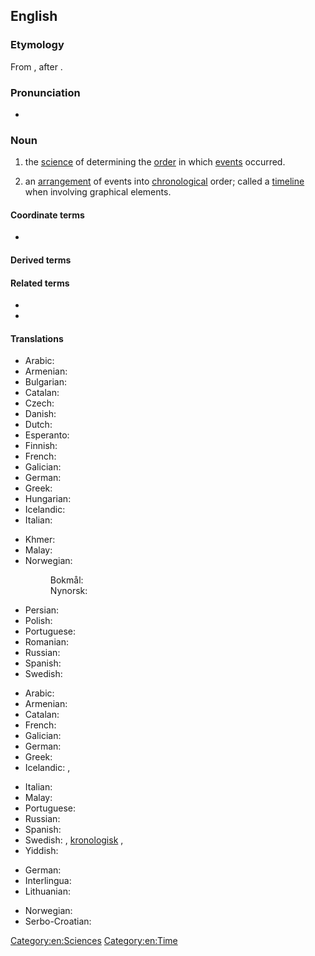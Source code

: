 ==English==
{{wikipedia}}

===Etymology===
From {{confix|chrono|t1=relating to time|logy|t2=study of, account of|lang=en}}, after {{etyl|NL.|en}} {{m|la|chronologia}}.

===Pronunciation===
* {{a|UK}} {{IPA|/kɹəˈnɒl.ə.dʒi/|lang=en}}

===Noun===
{{en-noun|~|chronologies}}

# {{lb|en|uncountable}} the [[science]] of determining the [[order]] in which [[events]] occurred.
# {{lb|en|countable}} an [[arrangement]] of events into [[chronological]] order; called a [[timeline]] when involving graphical elements.

====Coordinate terms====
* {{l|en|horology}}

====Derived terms====
{{der3|lang=en|chronological|chronologically|chronologicity|glottochronology|dendrochronology|ptilochronology|radiochronology|nucleocosmochronology|geochronology|gyrochronology|sclerochronology|thermochronology|biochronology|magnetochronology|synchronology|astrochronology|cosmochronology|mensiochronology|tephrochronology|skeletochronology}}

====Related terms====
* {{l|en|chronicle}}<!-- might want to check this one -->
* {{l|en|chronograph}}

====Translations====
{{trans-top|determining the order of events}}
* Arabic: {{t+|ar|تاريخ|m}}
* Armenian: {{t+|hy|ժամանակագրություն}}
* Bulgarian: {{t+|bg|хронология|f}}
* Catalan: {{t+|ca|cronologia|f}}
* Czech: {{t+|cs|chronologie|f}}
* Danish: {{t|da|kronologi|c}}
* Dutch: {{t+|nl|chronologie|f}}
* Esperanto: {{t|eo|kronologio}}
* Finnish: {{t+|fi|kronologia}}
* French: {{t+|fr|chronologie|f}}
* Galician: {{t|gl|cronoloxía|f}}
* German: {{t+|de|Chronologie|f}}
* Greek: {{t+|el|χρονολογία|f}}
* Hungarian: {{t+|hu|időrend}}
* Icelandic: {{t|is|tímatalsfræði|f}}
* Italian: {{t+|it|cronologia|f}}
{{trans-mid}}
* Khmer: {{t|km|កាលប្បវត្តិវិទ្យា|tr=kaal ppa’ voat vityie|sc=Khmr}}
* Malay: {{t|ms|kronologi}}
* Norwegian:
*: Bokmål: {{t|nb|kronologi|m}}
*: Nynorsk: {{t|nn|kronologi|m}}
* Persian: {{t|fa|گاهشناسی|tr=gāhšenasī}}
* Polish: {{t+|pl|chronologia|f}}
* Portuguese: {{t+|pt|cronologia|f}}
* Romanian: {{t+|ro|cronologie|f}}
* Russian: {{t+|ru|хроноло́гия|f}}
* Spanish: {{t+|es|cronología|f}}
* Swedish: {{t+|sv|kronologi|c}}
{{trans-bottom}}

{{trans-top|arrangement into chronological order}}
* Arabic: {{t|ar|تأريخ|m}}
* Armenian: {{t+|hy|ժամանակագրություն}}
* Catalan: {{t+|ca|cronologia|f}}
* French: {{t+|fr|chronologie|f}}
* Galician: {{t|gl|cronoloxía|f}}
* German: {{t+|de|Chronologie|f}}
* Greek: {{t+|el|χρονολόγηση|f}}
* Icelandic: {{t|is|tímatal|n}}, {{t|is|tímasetning|f}}
{{trans-mid}}
* Italian: {{t+|it|cronologia|f}}
* Malay: {{t|ms|kronologi}}
* Portuguese: {{t+|pt|cronologia|f}}
* Russian: {{t+|ru|хроноло́гия|f}}
* Spanish: {{t+|es|cronología|f}}
* Swedish: {{t+|sv|kronologi|c}}, [[kronologisk]] {{t+|sv|ordning|c}}, {{t|sv|tidsordning|c}}
* Yiddish: {{t|yi|כראָנאָלאָגיע|f}}
{{trans-bottom}}

{{checktrans-top}}
* German: {{t+check|de|Chronologie|f}}
* Interlingua: {{t-check|ia|chronologia}}
* Lithuanian: {{t-check|lt|chronologija|f}}
{{trans-mid}}
* Norwegian: {{t-check|no|kronologi|m}}
* Serbo-Croatian: {{t+check|sh|kronologija|f}}
{{trans-bottom}}

[[Category:en:Sciences]]
[[Category:en:Time]]